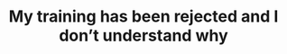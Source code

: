 ---
title: "My training has been rejected and I don’t understand why"
description: "Description of your new file."
---
